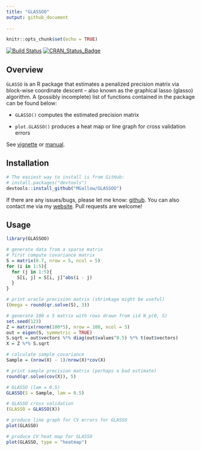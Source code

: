 ```yaml
---
title: "GLASSOO"
output: github_document
  
---
```


```r
knitr::opts_chunk$set(echo = TRUE)
```

[![Build Status](https://travis-ci.org/MGallow/GLASSOO.svg?branch=master)](https://travis-ci.org/MGallow/GLASSOO)
[![CRAN_Status_Badge](http://www.r-pkg.org/badges/version/GLASSOO)](https://cran.r-project.org/package=GLASSOO)

## Overview

`GLASSO` is an R package that estimates a penalized precision matrix via block-wise coordinate descent -- also known as the graphical lasso (glasso) algorithm. A (possibly incomplete) list of functions contained in the package can be found below:

* `GLASSO()` computes the estimated precision matrix

* `plot.GLASSO()` produces a heat map or line graph for cross validation errors

See [vignette](https://mgallow.github.io/GLASSOO/) or [manual](https://github.com/MGallow/GLASSOO/blob/master/GLASSOO.pdf).

## Installation

```r
# The easiest way to install is from GitHub:
# install.packages("devtools")
devtools::install_github("MGallow/GLASSOO")
```

If there are any issues/bugs, please let me know: [github](https://github.com/MGallow/GLASSOO/issues). You can also contact me via my [website](https://mgallow.github.io/). Pull requests are welcome!

## Usage

```r
library(GLASSOO)

# generate data from a sparse matrix
# first compute covariance matrix
S = matrix(0.7, nrow = 5, ncol = 5)
for (i in 1:5){
  for (j in 1:5){
    S[i, j] = S[i, j]^abs(i - j)
  }
}

# print oracle precision matrix (shrinkage might be useful)
(Omega = round(qr.solve(S), 3))

# generate 100 x 5 matrix with rows drawn from iid N_p(0, S)
set.seed(123)
Z = matrix(rnorm(100*5), nrow = 100, ncol = 5)
out = eigen(S, symmetric = TRUE)
S.sqrt = out$vectors %*% diag(out$values^0.5) %*% t(out$vectors)
X = Z %*% S.sqrt

# calculate sample covariance
Sample = (nrow(X) - 1)/nrow(X)*cov(X)

# print sample precision matrix (perhaps a bad estimate)
round(qr.solve(cov(X)), 5)

# GLASSO (lam = 0.5)
GLASSO(S = Sample, lam = 0.5)

# GLASSO cross validation
(GLASSO = GLASSO(X))

# produce line graph for CV errors for GLASSO
plot(GLASSO)

# produce CV heat map for GLASSO
plot(GLASSO, type = "heatmap")

```
